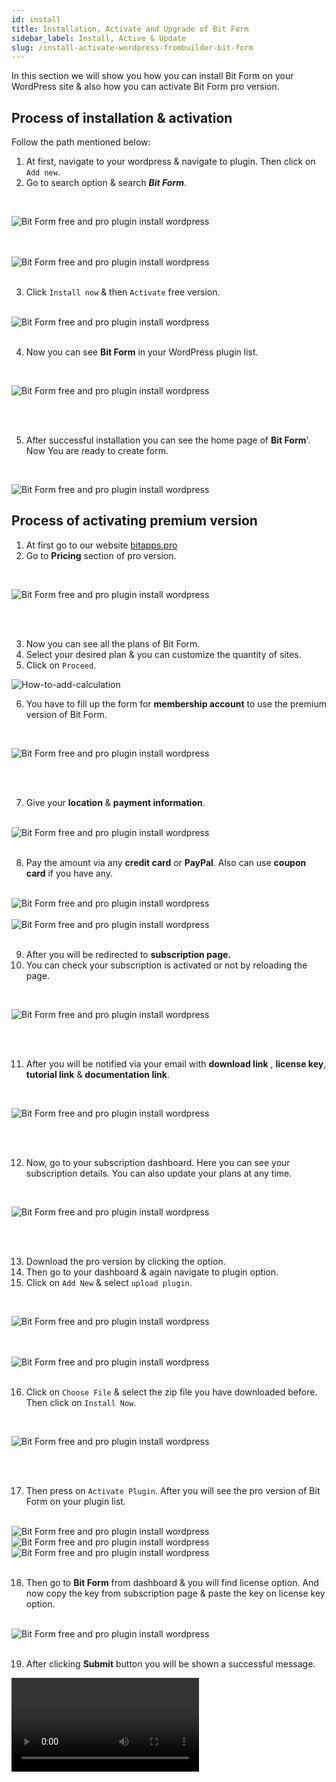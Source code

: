 ```yaml
---
id: install
title: Installation, Activate and Upgrade of Bit Form
sidebar_label: Install, Active & Update
slug: /install-activate-wordpress-frombuilder-bit-form
---
```



In this section we will show you how you can install Bit Form on your WordPress site & also how you can activate Bit Form pro version.

## Process of installation & activation

Follow the path mentioned below:

1. At first, navigate to your wordpress & navigate to plugin. Then click on `Add new`.
2. Go to search option & search ***Bit Form***.

<br />

<Image
  src="Dashboard-to-add-new-Bit-Form"
  alt="Bit Form free and pro plugin install wordpress"
  w="758"
  h="270"
/>

<br />

<br />
<Image
  src="Search-install-Bit-Form "
  alt="Bit Form free and pro plugin install wordpress"
  w="698"
  h="415"
/>
<br />

<br />

3.  Click `Install now` & then `Activate` free version.

<br />
<Image
  src="Activate-Bit-Form"
  alt="Bit Form free and pro plugin install wordpress"
  w="1046"
  h="200"
/>

<br />
<br />

4.  Now you can see **Bit Form** in your WordPress plugin list.

<br />

<Image
  src="view-Bit Form-Bit-Form"
  alt="Bit Form free and pro plugin install wordpress"
  w="1047"
  h="200"
/>

<br />
<br />

5.  After successful installation you can see the home page of **Bit Form**'. Now You are ready to create form.



<br />

<Image
  src="Bit form-dashboard-Bit-Form"
  alt="Bit Form free and pro plugin install wordpress"
  w="1114"
  h="350"
/>

## Process of activating premium version 

1. At first go to our website [bitapps.pro](https://bitapps.pro/)
2. Go to **Pricing** section of pro version.

<br />

 <Image
  src="Get-Started-Bit-Form"
  alt="Bit Form free and pro plugin install wordpress"
  w="1114"
  h="350"
 />

<br />
<br />

3. Now you can see all the plans of Bit Form.
4. Select your desired plan & you can customize the quantity of sites.
5. Click on `Proceed`.

 <Image src="Proceed.Bit-Form" alt="How-to-add-calculation" w="1020" h="350" />
 

6. You have to fill up the form for **membership account** to use the premium version of Bit Form.

<br />

 <Image
  src="Membeship-Account-Bit-Form"
  alt="Bit Form free and pro plugin install wordpress"
  w="943"
  h="500"
 />

<br />
<br />

7. Give your **location** & **payment information**.

<br />
 <Image
  src="Location-&-Payment-Bit-Form"
  alt="Bit Form free and pro plugin install wordpress"
  w="574"
  h="450"
 />

<br />
<br />

8. Pay the amount via any **credit card** or **PayPal**. Also can use **coupon card** if you have any.

<br />

 <Image src="PayPal-Bit-Form" alt="Bit Form free and pro plugin install wordpress" w="565" h="400" />

<br />

<br />
 <Image
  src="Add-coupon-Bit-Form"
  alt="Bit Form free and pro plugin install wordpress"
  w="577"
  h="400"
 />

<br />
<br />

9.  After you will be redirected to **subscription page.**
10. You can check your subscription is activated or not by reloading the page.

<br />

 <Image
  src="Suscription-Page-Bit-Form"
  alt="Bit Form free and pro plugin install wordpress"
  w="1066"
  h="380"
 />

<br />
<br />

11. After you will be notified via your email with **download link** , **license key**, **tutorial link** & **documentation link**.

<br />

 <Image
  src="Welcome-email-Bit-Form"
  alt="Bit Form free and pro plugin install wordpress"
  w="1066"
  h="350"
 />

<br />
<br />

12. Now, go to your subscription dashboard. Here you can see your subscription details. You can also update your plans at any time.

<br />

 <Image
  src="Subscription-details-Bit-Form"
  alt="Bit Form free and pro plugin install wordpress"
  w="469"
  h="438"
 />

<br />
<br />

13. Download the pro version by clicking the option.
14. Then go to your dashboard & again navigate to plugin option.
15. Click on `Add New` & select `upload plugin`.

<br />

 <Image
  src="Upload-Plugin-Bit-Form"
  alt="Bit Form free and pro plugin install wordpress"
  w="568"
  h="239"
 />

<br />
<br />
 <Image
  src="Upload=Plugin2--Bit-Form"
  alt="Bit Form free and pro plugin install wordpress"
  w="803"
  h="227"
 />

<br />
<br />

16. Click on `Choose File` & select the zip file you have downloaded before. Then click on `Install Now`.

<br />

 <Image
  src="Choose-install-Bit-Form"
  alt="Bit Form free and pro plugin install wordpress"
  w="811"
  h="150"
 />

<br />
<br />

17. Then press on `Activate Plugin`. After you will see the pro version of Bit Form on your plugin list.

<br />
 <Image
  src="Activate-Plugin-Bit-Form"
  alt="Bit Form free and pro plugin install wordpress"
  w="477"
  h="207"
 />
<br />
 <Image
  src="Successfully-activated-Bit-Form"
  alt="Bit Form free and pro plugin install wordpress"
  w="791"
  h="184"
 />
<br />
 <Image
  src="Pro-in-dashboard-Bit-Form"
  alt="Bit Form free and pro plugin install wordpress"
  w="480"
  h="168"
 />

<br />
<br />

18. Then go to **Bit Form** from dashboard & you will find license option. And now copy the key from subscription page & paste the key on license key option.

<br />
 <Image src="License-Bit-Form" alt="Bit Form free and pro plugin install wordpress" w="764" h="259" />

<br />
<br />

19. After clicking **Submit** button you will be shown a successful message.

<Video youtube src="W2OmWL3k7eQ" />

**Congratulations! Now you are a pro member of the Bit Form. Now you can access pro features, updates & support.**


<Feedback />
